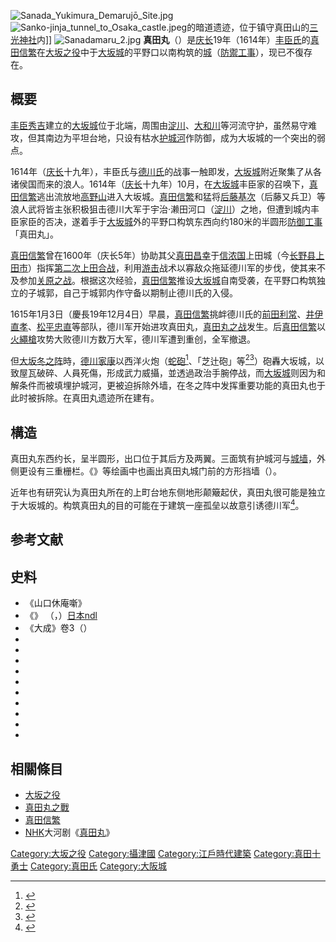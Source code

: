 {{refimprove|time=2016-01-08T03:03:26+00:00}}
{{noteTA
|G1=Unit}}
{{About|一座已不存在的城郭|同名NHK大河剧|真田丸 (大河劇)}}
[[File:Sanada_Yukimura_Demarujō_Site.jpg|thumb]]
[[File:Sanko-jinja_tunnel_to_Osaka_castle.jpeg|thumb]]的暗道遗迹，位于镇守真田山的[[三光神社|三光神社]]内]]
[[File:Sanadamaru_2.jpg|thumb]]
'''真田丸'''（{{Jpn|j=真田丸|hg=さなだまる|rm=Sanada-maru}}）是[[庆长|庆长]]19年（1614年）[[丰臣氏|丰臣氏]]的[[真田信繁|真田信繁]]在[[大坂之役|大坂之役]]中于[[大阪城|大坂城]]的平野口以南构筑的[[城_(日本)|城]]（[[防禦工事|防禦工事]]），现已不復存在。

== 概要 ==
{{seealso|大坂之役|真田丸之戰}}
[[丰臣秀吉|丰臣秀吉]]建立的[[大阪城|大坂城]]位于{{tsl|ja|上町台地}}北端，周围由[[淀川|淀川]]、[[大和川|大和川]]等河流守护，虽然易守难攻，但其南边为平坦台地，只设有枯水[[护城河|护城河]]作防御，成为大坂城的一个突出的弱点。

1614年（[[庆长|庆长]]十九年），丰臣氏与[[德川氏|德川氏]]的战事一触即发，[[大坂城|大坂城]]附近聚集了从各诸侯国而来的浪人。1614年（[[庆长|庆长]]十九年）10月，在[[大坂城|大坂城]]丰臣家的召唤下，[[真田信繁|真田信繁]]逃出流放地[[高野山|高野山]]进入大坂城。[[真田信繁|真田信繁]]和猛将[[后藤基次|后藤基次]]（后藤又兵卫）等浪人武将皆主张积极狙击德川大军于宇治·濑田河口（[[淀川|淀川]]）之地，但遭到城内丰臣家臣的否决，遂着手于[[大坂城|大坂城]]外的平野口构筑东西向约180米的半圆形[[防御工事|防御工事]]「真田丸」。

[[真田信繁|真田信繁]]曾在1600年（庆长5年）协助其父[[真田昌幸|真田昌幸]]于[[信浓国|信浓国]]上田城（今[[长野县|长野县]][[上田市|上田市]]）指挥[[上田合战#第二次上田合战|第二次上田合战]]，利用[[游击战|游击]]战术以寡敌众拖延德川军的步伐，使其来不及参加[[关原之战|关原之战]]。根据这次经验，[[真田信繁|真田信繁]]推设[[大坂城|大坂城]]自南受袭，在平野口构筑独立的子城郭，自己于城郭内作守备以期制止德川氏的入侵。

1615年1月3日（慶長19年12月4日）早晨，[[真田信繁|真田信繁]]挑衅德川氏的[[前田利常|前田利常]]、[[井伊直孝|井伊直孝]]、[[松平忠直|松平忠直]]等部队，德川军开始进攻真田丸，[[真田丸之战|真田丸之战]]发生。后[[真田信繁|真田信繁]]以[[火繩槍|火繩槍]]攻势大败德川方数万大军，德川军遭到重创，全军撤退。

但[[大坂冬之阵|大坂冬之阵]]時，[[德川家康|德川家康]]以西洋火炮（[[蛇砲|蛇砲]]<ref>{{lang|ja|日本の軍事革命 - 第 71 頁  久保田正志 - 2008}}{{ja}}</ref>、{{tsl|ja|大筒}}「芝辻砲」等<ref>{{lang|ja|日本の産業遺産: 産業考古学研究 - 第 1 卷 - 第 112 頁 山崎俊雄, 前田清志 - 2000}}{{ja}}</ref><ref>{{lang|ja|反射炉: 大砲をめぐる社会史 - 第 1 卷﹔第 77 卷，第 1 篇 - 第 19 頁 金子功 - 1995}}{{ja}}</ref>）砲轟大坂城，以致屋瓦破碎、人員死傷，形成武力威攝，並透過政治手腕停战，而[[大坂城|大坂城]]则因为和解条件而被填埋护城河，更被迫拆除外墙，在冬之阵中发挥重要功能的真田丸也于此时被拆除。在真田丸遗迹所在建有{{tsl|ja|三光神社}}。

== 構造 ==
真田丸东西约长{{convert|180|m}}，呈半圆形，出口位于其后方及两翼。三面筑有护城河与[[城墙|城墙]]，外侧更设有三重栅栏。《{{tsl|ja|大坂夏の陣図屏風|大坂夏之陣圖屏風}}》等绘画中也画出真田丸城门前的方形挡墙（{{Jpn|j=方型の角馬出し}}）。

近年也有研究认为真田丸所在的上町台地东侧地形颠簸起伏，真田丸很可能是独立于大坂城的。构筑真田丸的目的可能在于建筑一座孤垒以故意引诱德川军<ref>{{lang|ja|「真田丸」は孤立無縁の砦だった　最新の等高線調査が崩した“定説”　あえて敵の大軍を引き寄せた真意とは… 産経WEST2015年1月4日[http://www.sankei.com/west/news/150104/wst1501040019-n1.html]}}{{ja}}</ref>。

==参考文献==
{{reflist}}

== 史料 ==
* 《山口休庵噺》{{ja}}
* 《{{lang|ja|慶元記}}》<!-- 庆元记 -->（{{lang|ja|北条氏長・小幡景憲 作 出版社: 武蔵吉彰　1891年}}，{{ASIN|B008V39WI4}}）[http://dl.ndl.go.jp/info:ndljp/pid/772757 日本ndl] {{Wayback|url=http://dl.ndl.go.jp/info:ndljp/pid/772757 |date=20191001125125 }}{{ja}}
* 《{{tsl|ja|摂津名所図会|摄津名所图会}}大成》卷3（{{lang|ja|暁鐘成作　松川半山・浦川公佐画　安政2年以後　1855年～}}）{{ja}}
*{{lang|ja|[[櫻井成廣|櫻井成廣]]『豊臣秀吉の居城 大阪城編』(日本城郭資料館出版会､1970年)}}{{ja}}
*{{lang|ja|{{tsl|ja|岡本良一}}『図説大坂の陣』({{tsl|ja|創元社}}､1978年)}}{{ja}}
*{{lang|ja|{{tsl|ja|渡辺武 (歴史学者)|渡邊武 (歴史學者)|渡辺武}}｢豊臣時代大坂城の三の丸と惣構について｣(財団法人大阪市文化財協会『難波宮址の研究』7号､1981年)}}{{ja}}
*{{lang|ja|[[北垣聰一郎|北垣聰一郎]]｢豊臣時代大坂城｢本丸図｣と｢真田丸｣について｣(岡本良一編『大坂城の諸研究』日本城郭史研究論叢8､名著出版､1982年)}}{{ja}}
*{{lang|ja|[[坂井尚登|坂井尚登]]｢大坂城真田丸―絵図・地形図・空中写真によって考察する位置と形状｣(『城郭史研究』34号､2014年)}}{{ja}}
*{{lang|ja|[[大阪文化財研究所|大阪文化財研究所]]・{{tsl|ja|大阪歴史博物館}}『科学研究費補助金基盤研究Ａ 上町台地の総合的研究』(2014年)}}{{ja}}
*{{lang|ja|{{tsl|ja|千田嘉博}}｢守りでなく攻めの砦､通説を覆す真田丸の実像とその狙い｣(『歴史街道』2014年12月号)}}{{ja}}
* {{Cite book|last=千田|first=嘉博|author-link=:ja:千田嘉博|editor=|year =2015| script-title =真田信繁「勝利」への条件|publisher ={{tsl|ja|三笠書房}}|isbn=9784837926146 |language=ja}}
*{{lang|ja|{{tsl|ja|笠谷和比古}}・[[黒田慶一|黒田慶一]]『豊臣大坂城』(新潮選書､2015年)}}{{ja}}
*{{lang|ja|{{tsl|ja|平山優 (歴史学者)|平山優 (歴史學者)|平山優}}『真田信繁』([[角川集團|角川選書]]､2015年)}}{{ja}}

== 相關條目 ==
* [[大坂之役|大坂之役]]
* [[真田丸之戰|真田丸之戰]]
* [[真田信繁|真田信繁]]
* [[日本广播协会|NHK]]大河剧《[[真田丸_(大河劇)|真田丸]]》

[[Category:大坂之役|Category:大坂之役]]
[[Category:攝津國|Category:攝津國]]
[[Category:江戶時代建築|Category:江戶時代建築]]
[[Category:真田十勇士|Category:真田十勇士]]
[[Category:真田氏|Category:真田氏]]
[[Category:大阪城|Category:大阪城]]